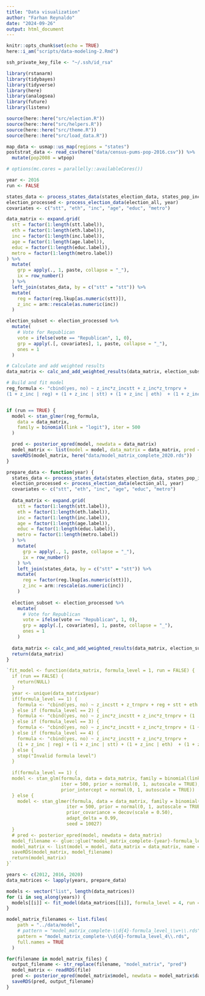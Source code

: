 ```yaml
---
title: "Data visualization"
author: "Farhan Reynaldo"
date: "2024-09-26"
output: html_document
---
```


```r
knitr::opts_chunk$set(echo = TRUE)
here::i_am("scripts/data-modeling-2.Rmd")

ssh_private_key_file <- "~/.ssh/id_rsa"
```


```r
library(rstanarm)
library(tidybayes)
library(tidyverse)
library(here)
library(analogsea)
library(future)
library(listenv)

source(here::here("src/election.R"))
source(here::here("src/helpers.R"))
source(here::here("src/theme.R"))
source(here::here("src/load_data.R"))

map_data <- usmap::us_map(regions = "states")
poststrat_data <- read_csv(here("data/census-pums-pop-2016.csv")) %>%
  mutate(pop2008 = wtpop)

# options(mc.cores = parallelly::availableCores())
```


```r
year <- 2016
run <- FALSE

states_data <- process_states_data(states_election_data, states_pop_income_data, year)
election_processed <- process_election_data(election_all, year)
covariates <- c("stt", "eth", "inc", "age", "educ", "metro")

data_matrix <- expand.grid(
  stt = factor(1:length(stt.label)),
  eth = factor(1:length(eth.label)),
  inc = factor(1:length(inc.label)),
  age = factor(1:length(age.label)),
  educ = factor(1:length(educ.label)),
  metro = factor(1:length(metro.label))
) %>%
  mutate(
    grp = apply(., 1, paste, collapse = "_"),
    ix = row_number()
  ) %>%
  left_join(states_data, by = c("stt" = "stt")) %>%
  mutate(
    reg = factor(reg.lkup[as.numeric(stt)]),
    z_inc = arm::rescale(as.numeric(inc))
  )

election_subset <- election_processed %>%
  mutate(
    # Vote for Republican
    vote = ifelse(vote == "Republican", 1, 0),
    grp = apply(.[, covariates], 1, paste, collapse = "_"),
    ones = 1
  )

# Calculate and add weighted results
data_matrix <- calc_and_add_weighted_results(data_matrix, election_subset)

# Build and fit model
reg_formula <- "cbind(yes, no) ~ z_inc*z_incstt + z_inc*z_trnprv +
(1 + z_inc | reg) + (1 + z_inc | stt) + (1 + z_inc | eth)  + (1 + z_inc | educ) + (1 + z_inc | age) + (1 + z_inc | metro) + (1 | inc) + (1 | reg : eth) + (1 | reg : inc) + (1 | reg : age) + (1 | reg : metro) + (1 | stt : eth) + (1 | stt : inc) + (1 | stt : age) + (1 | stt : metro) + (1 | eth : inc) + (1 | eth : age) + (1 | eth : metro) + (1 | inc : age) + (1 | inc : metro) + (1 | educ : age) + (1 | educ : stt) + (1 | educ : inc) + (1 | educ : eth) + (1 | educ : reg) + (1 | educ : metro)"


if (run == TRUE) {
  model <- stan_glmer(reg_formula,
    data = data_matrix,
    family = binomial(link = "logit"), iter = 500
  )

  pred <- posterior_epred(model, newdata = data_matrix)
  model_matrix <- list(model = model, data_matrix = data_matrix, pred = pred)
  saveRDS(model_matrix, here("data/model_matrix_complete_2020.rds"))
}
```

```r
prepare_data <- function(year) {
  states_data <- process_states_data(states_election_data, states_pop_income_data, year)
  election_processed <- process_election_data(election_all, year)
  covariates <- c("stt", "eth", "inc", "age", "educ", "metro")
  
  data_matrix <- expand.grid(
    stt = factor(1:length(stt.label)),
    eth = factor(1:length(eth.label)),
    inc = factor(1:length(inc.label)),
    age = factor(1:length(age.label)),
    educ = factor(1:length(educ.label)),
    metro = factor(1:length(metro.label))
  ) %>%
    mutate(
      grp = apply(., 1, paste, collapse = "_"),
      ix = row_number()
    ) %>%
    left_join(states_data, by = c("stt" = "stt")) %>%
    mutate(
      reg = factor(reg.lkup[as.numeric(stt)]),
      z_inc = arm::rescale(as.numeric(inc))
    )
  
  election_subset <- election_processed %>%
    mutate(
      # Vote for Republican
      vote = ifelse(vote == "Republican", 1, 0),
      grp = apply(.[, covariates], 1, paste, collapse = "_"),
      ones = 1
    )
  
  data_matrix <- calc_and_add_weighted_results(data_matrix, election_subset)
  return(data_matrix)
}

`fit_model <- function(data_matrix, formula_level = 1, run = FALSE) {
  if (run == FALSE) {
    return(NULL)
  }
  year <- unique(data_matrix$year)
  if(formula_level == 1) {
    formula <- "cbind(yes, no) ~ z_incstt + z_trnprv + reg + stt + eth + educ + age + metro + inc"
  } else if (formula_level == 2) {
    formula <- "cbind(yes, no) ~ z_inc*z_incstt + z_inc*z_trnprv + (1 | reg) + (1 | stt) + (1 | eth)  + (1 | educ) + (1 | age) + (1 | metro) + (1 | inc)"
  } else if (formula_level == 3) {
    formula <- "cbind(yes, no) ~ z_inc*z_incstt + z_inc*z_trnprv + (1 + z_inc | reg) + (1 + z_inc | stt) + (1 + z_inc | eth)  + (1 + z_inc | educ) + (1 + z_inc | age) + (1 + z_inc | metro) + (1 | inc)"
  } else if (formula_level == 4) {
    formula <- "cbind(yes, no) ~ z_inc*z_incstt + z_inc*z_trnprv +
    (1 + z_inc | reg) + (1 + z_inc | stt) + (1 + z_inc | eth)  + (1 + z_inc | educ) + (1 + z_inc | age) + (1 + z_inc | metro) + (1 | inc) + (1 | reg : eth) + (1 | reg : inc) + (1 | reg : age) + (1 | reg : metro) + (1 | stt : eth) + (1 | stt : inc) + (1 | stt : age) + (1 | stt : metro) + (1 | eth : inc) + (1 | eth : age) + (1 | eth : metro) + (1 | inc : age) + (1 | inc : metro) + (1 | educ : age) + (1 | educ : stt) + (1 | educ : inc) + (1 | educ : eth) + (1 | educ : reg) + (1 | educ : metro) + (1 | educ : metro : inc)"
  } else {
    stop("Invalid formula level")
  }
  
  if(formula_level == 1) {
  model <- stan_glm(formula, data = data_matrix, family = binomial(link = "logit"),
                    iter = 500, prior = normal(0, 1, autoscale = TRUE),
                    prior_intercept = normal(0, 1, autoscale = TRUE))
  } else {
    model <- stan_glmer(formula, data = data_matrix, family = binomial(link = "logit"),
                      iter = 500, prior = normal(0, 1, autoscale = TRUE),
                      prior_covariance = decov(scale = 0.50),
                      adapt_delta = 0.99, 
                      seed = 10027)
  }
  # pred <- posterior_epred(model, newdata = data_matrix)
  model_filename <- glue::glue("model_matrix_complete-{year}-formula_level_{formula_level}.rds")
  model_matrix <- list(model = model, data_matrix = data_matrix, name = model_filename)
  saveRDS(model_matrix, model_filename)
  return(model_matrix)
}`
```

```r
years <- c(2012, 2016, 2020)
data_matrices <- lapply(years, prepare_data)

models <- vector("list", length(data_matrices))
for (i in seq_along(years)) {
  models[[i]] <- fit_model(data_matrices[[i]], formula_level = 4, run = TRUE)
}
```

```r
model_matrix_filenames <- list.files(
    path = "../data/model", 
    # pattern = "model_matrix_complete-\\d{4}-formula_level_\\w+\\.rds", 
    pattern = "model_matrix_complete-\\d{4}-formula_level_4\\.rds",
    full.names = TRUE
  )

for(filename in model_matrix_files) {
  output_filename <- str_replace(filename, "model_matrix", "pred")
  model_matrix <- readRDS(file)
  pred <- posterior_epred(model_matrix$model, newdata = model_matrix$data_matrix)
  saveRDS(pred, output_filename)
}
```